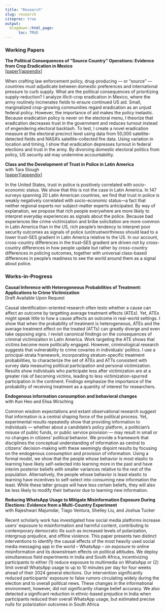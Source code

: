 ```yaml
---
title: "Research"
slug: research
citeproc: true
output:
  blogdown::html_page:
      toc: TRUE
---
```


### Working Papers

<p><strong>The Political Consequences of "Source Country" Operations: Evidence from Crop Eradication in Mexico</strong><br>\[[paper](/files/papers/crops/paper.pdf){target="_blank"}\]\[[appendix](/files/papers/crops/appendix.pdf){target="_blank"}\]</p>

::: grid
::: g-col-12
<p style="font-size: 15px; text-align: justify;">

When crafting law enforcement policy, drug-producing --- or "source" --- countries must adjudicate between domestic preferences and international pressure to curb supply. What are the political consequences of prioritizing supply-reduction? I analyze illicit-crop eradication in Mexico, where the army routinely incinerates fields to ensure continued US aid. Small, marginalized crop-growing communities regard eradication as an unjust federal policy. However, the importance of aid makes the policy inelastic. Because eradication policy is never on the electoral menu, I theorize that eradication decreases trust in the government and reduces turnout instead of engendering electoral backlash. To test, I create a novel eradication measure at the electoral precinct level using data from 50,000 satellite-detected fields and NASA's satellite-collected fire data. Using variation in location and timing, I show that eradication depresses turnout in federal elections and trust in the army. By divorcing domestic electoral politics from policy, US security aid may undermine accountability.

</p>
:::
:::

<p><strong>Class and the Development of Trust in Police in Latin America</strong><br/> with Tara Slough <br /> \[[paper](/files/papers/trust/paper.pdf){target="_blank"}\]\[[appendix](/files/papers/trust/appendix.pdf){target="_blank"}\]</p>

::: grid
::: g-col-12
<p style="font-size: 15px; text-align: justify;">

In the United States, trust in police is positively correlated with socio-economic status. We show that this is not the case in Latin America. In 147 surveys spanning 20 Latin American countries, we find that trust in police is weakly negatively correlated with socio-economic status—a fact that neither regional experts nor subject-matter experts anticipated. By way of explanation, we propose that rich people everywhere are more likely to interpret everyday experiences as signals about the police. Because bad experiences like crime victimization and bribe solicitation are more common in Latin America than in the US, rich people’s tendency to interpret poor security outcomes as signals of police (un)trustworthiness should lead to a lower trust–SES gradient in Latin America relative to the US. In our account, cross-country differences in the trust–SES gradient are driven not by cross-country differences in how people update but rather by cross-country differences in policing outcomes, together with universal class-based differences in people’s readiness to see the world around them as a signal about police.

</p>
:::
:::

### Works-in-Progress

<p><strong>Causal Inference with Heterogeneous Probabilities of Treatment: Applications to Crime Victimization</strong><br /> Draft Available Upon Request</p>

::: grid
::: g-col-12
<p style="font-size: 15px; text-align: justify;">

Causal identification-oriented research often tests whether a cause can affect an outcome by targetting average treatment effects (ATEs). Yet, ATEs might speak little to how a cause affects an outcome in real-world settings. I show that when the probability of treatment is heterogeneous, ATEs and the average treatment effect on the treated (ATTs) can greatly diverge and even take opposing signs. I revisit canonical findings on the consequences of criminal victimization in Latin America. Work targeting the ATE shows that victims become more politically engaged. However, criminological research suggests that vulnerability to crime covaries in individuals' politics. I use a principal-strata framework, incorporating stratum-specific treatment probabilities, to characterize the set of ATEs and ATTs consistent with survey data measuring political participation and personal victimization. Results show individuals who participate less after victimization are at a greater risk of becoming victims, leading to less victimization-spurred participation in the continent. Findings emphasize the importance of the probability of receiving treatment as a quantity of interest for researchers.

</p>
:::
:::

<p><strong>Endogenous information consumption and behavioral changes</strong><br /> with Kun Heo and Elisa Wirsching<br /></p>

::: grid
::: g-col-12
<p style="font-size: 15px;  text-align: justify;">

Common wisdom expectations and extant observational research suggest that information is a central shaping force of the political process. Yet, experimental results repeatedly show that providing information to individuals — whether about a candidate's policy platform, a politician's misuse of public funds, or public service provision — may result in small or no changes in citizens' political behavior. We provide a framework that disciplines the conceptual understanding of information as central to citizens' decision-making with these seemingly disjoint results by focusing on the endogenous consumption and provision of information. Using a formal model, we show that the people whose behavior is most elastic to learning have likely self-selected into learning more in the past and have interim posterior beliefs with smaller variances relative to the rest of the population. Alternatively, the people whose behavior is least elastic to learning have incentives to self-select into consuming new information the least. While these latter groups will have less certain beliefs, they will also be less likely to modify their behavior due to learning new information.

</p>
:::
:::

<p><strong>Reducing WhatsApp Usage to Mitigate Misinformation Exposure During Elections: Evidence from a Multi-Country Experiment</strong><br /> with Rajeshwari Majumdar, Tiago Ventura, Shelley Liu, and Joshua Tucker<br/></p>

::: grid
::: g-col-12
<p style="font-size: 15px;  text-align: justify;">

Recent scholarly work has investigated how social media platforms increase users' exposure to misinformation and harmful content, contributing to contemporary democratic ills such as increased levels of polarization, intergroup prejudice, and offline violence. This paper presents two distinct interventions to identify the causal effects of the most heavily used social media messaging app in the world – WhatsApp – on exposure to online misinformation and its downstream effects on political attitudes. We deploy simultaneous field experiments in India and South Africa, incentivizing participants to either (1) reduce exposure to multimedia on WhatsApp or (2) limit overall WhatsApp usage to up to 10 minutes per day for four weeks ahead of their 2024 general elections. Our intervention significantly reduced participants’ exposure to false rumors circulating widely during the election and to overall political news. These changes in the informational environment, however, did not significantly change belief accuracy. We also detected a significant reduction in ethnic-based prejudice in India when participants reduced their overall WhatsApp usage, but estimated precise nulls for polarization outcomes in South Africa

</p>
:::
:::
